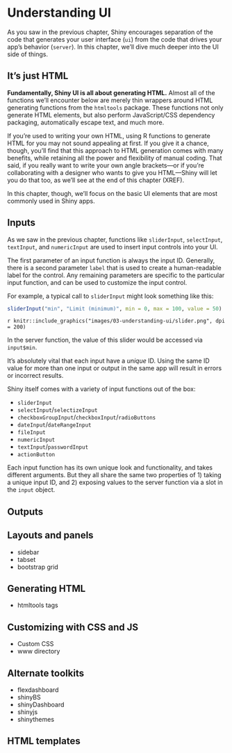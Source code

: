 # Understanding UI

As you saw in the previous chapter, Shiny encourages separation of the code that generates your user interface (`ui`) from the code that drives your app's behavior (`server`). In this chapter, we'll dive much deeper into the UI side of things.

## It's just HTML

**Fundamentally, Shiny UI is all about generating HTML.** Almost all of the functions we'll encounter below are merely thin wrappers around HTML generating functions from the `htmltools` package. These functions not only generate HTML elements, but also perform JavaScript/CSS dependency packaging, automatically escape text, and much more.

If you're used to writing your own HTML, using R functions to generate HTML for you may not sound appealing at first. If you give it a chance, though, you'll find that this approach to HTML generation comes with many benefits, while retaining all the power and flexibility of manual coding. That said, if you really want to write your own angle brackets—or if you're collaborating with a designer who wants to give you HTML—Shiny will let you do that too, as we'll see at the end of this chapter (XREF).

In this chapter, though, we'll focus on the basic UI elements that are most commonly used in Shiny apps.

## Inputs

As we saw in the previous chapter, functions like `sliderInput`, `selectInput`, `textInput`, and `numericInput` are used to insert input controls into your UI.

The first parameter of an input function is always the input ID. Generally, there is a second parameter `label` that is used to create a human-readable label for the control. Any remaining parameters are specific to the particular input function, and can be used to customize the input control.

For example, a typical call to `sliderInput` might look something like this:

```r
sliderInput("min", "Limit (minimum)", min = 0, max = 100, value = 50)
```

`r knitr::include_graphics("images/03-understanding-ui/slider.png", dpi = 200)`

In the server function, the value of this slider would be accessed via `input$min`.

It's absolutely vital that each input have a *unique* ID. Using the same ID value for more than one input or output in the same app will result in errors or incorrect results.

Shiny itself comes with a variety of input functions out of the box:

- `sliderInput`
- `selectInput`/`selectizeInput`
- `checkboxGroupInput`/`checkboxInput`/`radioButtons`
- `dateInput`/`dateRangeInput`
- `fileInput`
- `numericInput`
- `textInput`/`passwordInput`
- `actionButton`

Each input function has its own unique look and functionality, and takes different arguments. But they all share the same two properties of 1) taking a unique input ID, and 2) exposing values to the server function via a slot in the `input` object.

## Outputs



## Layouts and panels

* sidebar
* tabset
* bootstrap grid

## Generating HTML

* htmltools tags

## Customizing with CSS and JS

* Custom CSS
* www directory

## Alternate toolkits

* flexdashboard
* shinyBS
* shinyDashboard
* shinyjs
* shinythemes

## HTML templates
